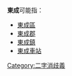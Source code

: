 '''東成'''可能指：
*[[東成區|東成區]]
*[[東成郡|東成郡]]
*[[東成鎮|東成鎮]]
*[[東成車站|東成車站]]
{{Disambiguation}}
[[Category:二字消歧義|Category:二字消歧義]]